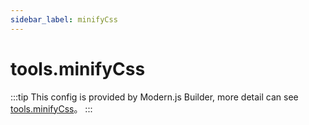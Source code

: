 ```yaml
---
sidebar_label: minifyCss
---
```


# tools.minifyCss

:::tip
This config is provided by Modern.js Builder, more detail can see [tools.minifyCss](https://modernjs.dev/builder/en/api/config-tools.html#tools-minifycss)。
:::


<Main />
